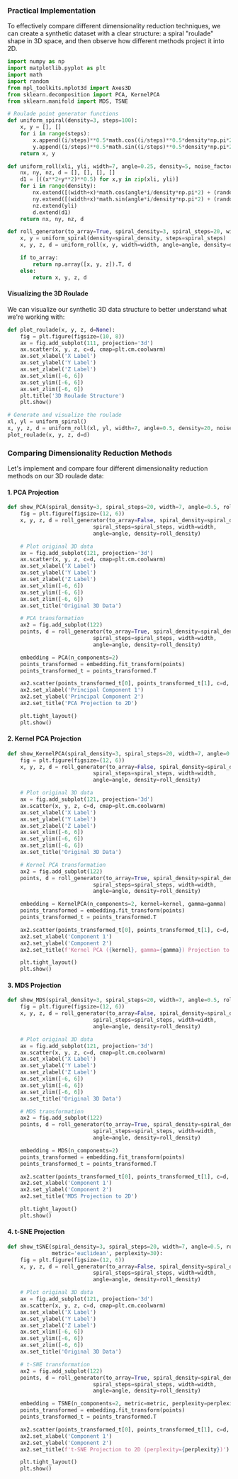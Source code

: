 ### Practical Implementation

To effectively compare different dimensionality reduction techniques, we can create a synthetic dataset with a clear structure: a spiral "roulade" shape in 3D space, and then observe how different methods project it into 2D.

```python
import numpy as np
import matplotlib.pyplot as plt
import math
import random
from mpl_toolkits.mplot3d import Axes3D
from sklearn.decomposition import PCA, KernelPCA
from sklearn.manifold import MDS, TSNE

# Roulade point generator functions
def uniform_spiral(density=3, steps=100):
    x, y = [], []
    for i in range(steps):
        x.append((i/steps)**0.5*math.cos((i/steps)**0.5*density*np.pi*2))
        y.append((i/steps)**0.5*math.sin((i/steps)**0.5*density*np.pi*2))
    return x, y

def uniform_roll(xli, yli, width=7, angle=0.25, density=5, noise_factor=0.05):
    nx, ny, nz, d = [], [], [], []
    d1 = [((x**2+y**2)**0.5) for x,y in zip(xli, yli)]
    for i in range(density):
        nx.extend([(width+x)*math.cos(angle*i/density*np.pi*2) + (random.random()-0.5)*noise_factor for x in xli])
        ny.extend([(width+x)*math.sin(angle*i/density*np.pi*2) + (random.random()-0.5)*noise_factor for x in xli])
        nz.extend(yli)
        d.extend(d1)
    return nx, ny, nz, d

def roll_generator(to_array=True, spiral_density=3, spiral_steps=20, width=7, angle=0.3, density=5):
    x, y = uniform_spiral(density=spiral_density, steps=spiral_steps)
    x, y, z, d = uniform_roll(x, y, width=width, angle=angle, density=density)

    if to_array:
        return np.array([x, y, z]).T, d
    else:
        return x, y, z, d
```

#### Visualizing the 3D Roulade

We can visualize our synthetic 3D data structure to better understand what we're working with:

```python
def plot_roulade(x, y, z, d=None):
    fig = plt.figure(figsize=(10, 8))
    ax = fig.add_subplot(111, projection='3d')
    ax.scatter(x, y, z, c=d, cmap=plt.cm.coolwarm)
    ax.set_xlabel('X Label')
    ax.set_ylabel('Y Label')
    ax.set_zlabel('Z Label')
    ax.set_xlim([-6, 6])
    ax.set_ylim([-6, 6])
    ax.set_zlim([-6, 6])
    plt.title('3D Roulade Structure')
    plt.show()

# Generate and visualize the roulade
xl, yl = uniform_spiral()
x, y, z, d = uniform_roll(xl, yl, width=7, angle=0.5, density=20, noise_factor=0.15)
plot_roulade(x, y, z, d=d)
```

### Comparing Dimensionality Reduction Methods

Let's implement and compare four different dimensionality reduction methods on our 3D roulade data:

#### 1. PCA Projection

```python
def show_PCA(spiral_density=3, spiral_steps=20, width=7, angle=0.5, roll_density=5):
    fig = plt.figure(figsize=(12, 6))
    x, y, z, d = roll_generator(to_array=False, spiral_density=spiral_density,
                           spiral_steps=spiral_steps, width=width,
                           angle=angle, density=roll_density)

    # Plot original 3D data
    ax = fig.add_subplot(121, projection='3d')
    ax.scatter(x, y, z, c=d, cmap=plt.cm.coolwarm)
    ax.set_xlabel('X Label')
    ax.set_ylabel('Y Label')
    ax.set_zlabel('Z Label')
    ax.set_xlim([-6, 6])
    ax.set_ylim([-6, 6])
    ax.set_zlim([-6, 6])
    ax.set_title('Original 3D Data')

    # PCA transformation
    ax2 = fig.add_subplot(122)
    points, d = roll_generator(to_array=True, spiral_density=spiral_density,
                           spiral_steps=spiral_steps, width=width,
                           angle=angle, density=roll_density)

    embedding = PCA(n_components=2)
    points_transformed = embedding.fit_transform(points)
    points_transformed_t = points_transformed.T

    ax2.scatter(points_transformed_t[0], points_transformed_t[1], c=d, cmap=plt.cm.coolwarm)
    ax2.set_xlabel('Principal Component 1')
    ax2.set_ylabel('Principal Component 2')
    ax2.set_title('PCA Projection to 2D')

    plt.tight_layout()
    plt.show()
```

#### 2. Kernel PCA Projection

```python
def show_KernelPCA(spiral_density=3, spiral_steps=20, width=7, angle=0.5, roll_density=5, kernel='rbf', gamma=15):
    fig = plt.figure(figsize=(12, 6))
    x, y, z, d = roll_generator(to_array=False, spiral_density=spiral_density,
                           spiral_steps=spiral_steps, width=width,
                           angle=angle, density=roll_density)

    # Plot original 3D data
    ax = fig.add_subplot(121, projection='3d')
    ax.scatter(x, y, z, c=d, cmap=plt.cm.coolwarm)
    ax.set_xlabel('X Label')
    ax.set_ylabel('Y Label')
    ax.set_zlabel('Z Label')
    ax.set_xlim([-6, 6])
    ax.set_ylim([-6, 6])
    ax.set_zlim([-6, 6])
    ax.set_title('Original 3D Data')

    # Kernel PCA transformation
    ax2 = fig.add_subplot(122)
    points, d = roll_generator(to_array=True, spiral_density=spiral_density,
                           spiral_steps=spiral_steps, width=width,
                           angle=angle, density=roll_density)

    embedding = KernelPCA(n_components=2, kernel=kernel, gamma=gamma)
    points_transformed = embedding.fit_transform(points)
    points_transformed_t = points_transformed.T

    ax2.scatter(points_transformed_t[0], points_transformed_t[1], c=d, cmap=plt.cm.coolwarm)
    ax2.set_xlabel('Component 1')
    ax2.set_ylabel('Component 2')
    ax2.set_title(f'Kernel PCA ({kernel}, gamma={gamma}) Projection to 2D')

    plt.tight_layout()
    plt.show()
```

#### 3. MDS Projection

```python
def show_MDS(spiral_density=3, spiral_steps=20, width=7, angle=0.5, roll_density=5):
    fig = plt.figure(figsize=(12, 6))
    x, y, z, d = roll_generator(to_array=False, spiral_density=spiral_density,
                           spiral_steps=spiral_steps, width=width,
                           angle=angle, density=roll_density)

    # Plot original 3D data
    ax = fig.add_subplot(121, projection='3d')
    ax.scatter(x, y, z, c=d, cmap=plt.cm.coolwarm)
    ax.set_xlabel('X Label')
    ax.set_ylabel('Y Label')
    ax.set_zlabel('Z Label')
    ax.set_xlim([-6, 6])
    ax.set_ylim([-6, 6])
    ax.set_zlim([-6, 6])
    ax.set_title('Original 3D Data')

    # MDS transformation
    ax2 = fig.add_subplot(122)
    points, d = roll_generator(to_array=True, spiral_density=spiral_density,
                           spiral_steps=spiral_steps, width=width,
                           angle=angle, density=roll_density)

    embedding = MDS(n_components=2)
    points_transformed = embedding.fit_transform(points)
    points_transformed_t = points_transformed.T

    ax2.scatter(points_transformed_t[0], points_transformed_t[1], c=d, cmap=plt.cm.coolwarm)
    ax2.set_xlabel('Component 1')
    ax2.set_ylabel('Component 2')
    ax2.set_title('MDS Projection to 2D')

    plt.tight_layout()
    plt.show()
```

#### 4. t-SNE Projection

```python
def show_tSNE(spiral_density=3, spiral_steps=20, width=7, angle=0.5, roll_density=5,
              metric='euclidean', perplexity=30):
    fig = plt.figure(figsize=(12, 6))
    x, y, z, d = roll_generator(to_array=False, spiral_density=spiral_density,
                           spiral_steps=spiral_steps, width=width,
                           angle=angle, density=roll_density)

    # Plot original 3D data
    ax = fig.add_subplot(121, projection='3d')
    ax.scatter(x, y, z, c=d, cmap=plt.cm.coolwarm)
    ax.set_xlabel('X Label')
    ax.set_ylabel('Y Label')
    ax.set_zlabel('Z Label')
    ax.set_xlim([-6, 6])
    ax.set_ylim([-6, 6])
    ax.set_zlim([-6, 6])
    ax.set_title('Original 3D Data')

    # t-SNE transformation
    ax2 = fig.add_subplot(122)
    points, d = roll_generator(to_array=True, spiral_density=spiral_density,
                           spiral_steps=spiral_steps, width=width,
                           angle=angle, density=roll_density)

    embedding = TSNE(n_components=2, metric=metric, perplexity=perplexity)
    points_transformed = embedding.fit_transform(points)
    points_transformed_t = points_transformed.T

    ax2.scatter(points_transformed_t[0], points_transformed_t[1], c=d, cmap=plt.cm.coolwarm)
    ax2.set_xlabel('Component 1')
    ax2.set_ylabel('Component 2')
    ax2.set_title(f't-SNE Projection to 2D (perplexity={perplexity})')

    plt.tight_layout()
    plt.show()
```